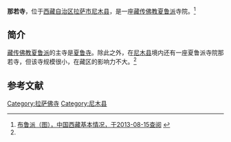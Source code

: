 {{Infobox Tibetan Buddhist monastery
|name =那若寺
|image =
|image size = 250px
|alt = 
|caption = 
|t=
|w=
|to = 
|ipa={{IPA|}}
|z=
|thdl=
|e=
|tc=那若寺
|s=那若寺
|p=
|m=
|k=
|pushpin_map = 
|latd =  | latm =  | lats =  | latNS = 
|longd=  | longm= | longs =| longEW = 
|iso_region = 
|map_caption = 
|mapsize = 
|location_country = 中国
|location = {{CHN}}[[西藏自治区|西藏自治区]][[拉萨市|拉萨市]][[尼木县|尼木县]]
|coordinates_display =
|founded_by = 
|date_founded =
|date_renovated =
|sect =[[夏鲁派|夏鲁派]]
|mather =
|children =
|dedicated_to = 
|tulku =
|head_lama = 
|head_mgh =
|no._of_monks = 
|architecture = 
|festivals =
|footnotes = 
}}

'''那若寺'''，位于[[西藏自治区|西藏自治区]][[拉萨市|拉萨市]][[尼木县|尼木县]]，是一座[[藏传佛教|藏传佛教]][[夏鲁派|夏鲁派]]寺院。<ref name=xlp>[http://zt.tibet.cn/zt/zt2002003826130656.htm 布鲁派（图），中国西藏基本情况，于2013-08-15查阅] {{webarchive|url=https://web.archive.org/web/20140403095436/http://zt.tibet.cn/zt/zt2002003826130656.htm |date=2014-04-03 }}</ref>

==简介==
[[藏传佛教|藏传佛教]][[夏鲁派|夏鲁派]]的主寺是[[夏鲁寺|夏鲁寺]]。除此之外，在[[尼木县|尼木县]]境内还有一座夏鲁派寺院那若寺，但该寺规模很小，在藏区的影响力不大。<ref name=xlp/>

==参考文献==
{{reflist}}

{{拉萨地标}}
[[Category:拉萨佛寺|Category:拉萨佛寺]]
[[Category:尼木县|Category:尼木县]]